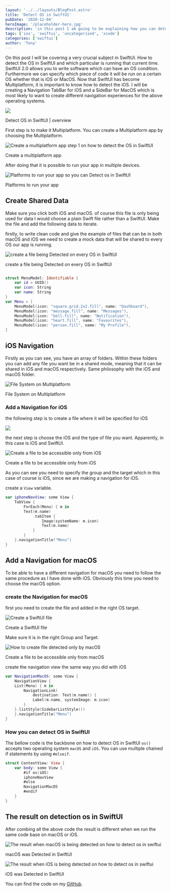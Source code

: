 ```yaml
---
layout: '../../layouts/BlogPost.astro'
title: 'Detect OS in SwiftUI'
pubDate: '2020-12-04'
heroImage: '/placeholder-hero.jpg'
description: 'in this post I am going to be explaining how you can detect OS in SwiftUI. SwiftUI 2.0 allows us to write on base code for every Apple OS.'
tags: ['ios', 'swiftui', 'uncategorised', 'xcode']
categories: ['swiftui']
author: 'Tony'
---
```


On this post I will be covering a very crucial subject in SwiftUI. How to detect the OS in SwiftUI and which particular is running that current time. SwiftUI 2.0 allows you to write software which can have an OS condition. Furthermore we can specify which piece of code it will be run on a certain OS whether that is iOS or MacOS. Now that SwiftUI has become Multiplatform, it is important to know how to detect the iOS. I will be creating a Navigation TabBar for iOS and a SideBar for MacOS which is most likely to want to create different navigation experiences for the above operating systems.

![](/images/Library-Item-Blog-1-–-39-min-2-1024x627.png)

Detect OS in SwiftUI | overview

First step is to make it Multiplatform. You can create a Multiplatform app by choosing the Multiplatform.

![Create a multiplatform app step 1 on how to detect the OS in SwiftUI](/images/Screenshot-2020-12-03-at-20.58.05-1024x733.png)

Create a multiplatform app

After doing that it is possible to run your app in multiple devices.

![Platforms to run your app so you can Detect os in SwiftUI](/images/Screenshot-2020-12-03-at-21.00.10.png)

Platforms to run your app

## Create Shared Data

Make sure you click both iOS and macOS. of course this file is only being used for data I would choose a plain Swift file rather than a SwiftUI. Make the file and add the following data to iterate.

firstly, to write clean code and give the example of files that can be in both macOS and iOS we need to create a mock data that will be shared to every OS our app is running.

![create a file being Detected on every OS in SwiftUI](/images/Screenshot-2020-12-01-at-04.10.41-1024x730.png)

create a file being Detected on every OS in SwiftUI

```swift

struct MenuModel: Identifiable {
    var id = UUID()
    var icon: String
    var name: String
}
var Menu = [
    MenuModel(icon: "square.grid.2x2.fill", name: "Dashboard"),
    MenuModel(icon: "message.fill", name: "Messages"),
    MenuModel(icon: "bell.fill", name: "Notification"),
    MenuModel(icon: "heart.fill", name: "Favourites"),
    MenuModel(icon: "person.fill", name: "My Profile"),
]
```

## iOS Navigation

Firstly as you can see, you have an array of folders. Within these folders you can add any file you want be in a shared mode, meaning that it can be shared in iOS and macOS respectively. Same philosophy with the iOS and macOS folder.

![File System on Multiplatform](/images/Screenshot-2020-12-03-at-21.25.10.png 'to show the filesystem on Multiplatform SwiftUI app')

File System on Multiplatform

### Add a Navigation for iOS

the following step is to create a file where it will be specified for iOS

![](/images/Screenshot-2020-12-03-at-21.18.51-1024x731.png)

the next step is choose the iOS and the type of file you want. Apparently, in this case is iOS and SwiftUI.

![Create a file to be accessible only from iOS](/images/Screenshot-2020-12-03-at-21.19.27-1024x731.png 'How to create file detected only by iOS ')

Create a file to be accessible only from iOS

As you can see you need to specify the group and the target which in this case of course is iOS, since we are making a navigation for iOS.

create a `View` variable.

```swift
var iphoneNavView: some View {
    TabView {
        ForEach(Menu) { m in
        Text(m.name)
            .tabItem {
                Image(systemName: m.icon)
                Text(m.name)
            }
        }
    }.navigationTitle("Menu")
}
```

## Add a Navigation for macOS

To be able to have a different navigation for macOS you need to follow the same procedure as I have done with iOS. Obviously this time you need to choose the macOS option.

### create the Navigation for macOS

first you need to create the file and added in the right OS target.

![Create a SwiftUI file](/images/Screenshot-2020-12-01-at-01.51.15-1024x722.png 'Create a SwiftUI file')

Create a SwiftUI file

Make sure it is in the right Group and Target.

![How to create file detected only by macOS ](/images/Screenshot-2020-12-01-at-01.51.24-1024x728.png 'How to create file detected only by macOS')

Create a file to be accessible only from macOS

create the navigation view the same way you did with iOS

```swift
var NavigationMacOS: some View {
    NavigationView {
    List(Menu) { m in
        NavigationLink(
            destination: Text(m.name)) {
            Label(m.name, systemImage: m.icon)
        }
    }.listStyle(SidebarListStyle())
    }.navigationTitle("Menu")
}
```

### How you can detect OS in SwiftUI

The bellow code is the backbone on how to detect OS in SwiftUI `os()` accepts two operating system `macOS` and `iOS`. You can use multiple chained if statements by using `#elseif`.

```swift
struct ContentView: View {
    var body: some View {
        #if os(iOS)
        iphoneNavView
        #else
        NavigationMacOS
        #endif
    }
}
```

## The result on detection os in SwiftUI

After combing all the above code the result is different when we run the same code base on macOS or iOS.

![The result when macOS is being detected on how to detect os in swiftui](/images/Screenshot-2020-12-04-at-01.01.47-1-918x1024.png 'The result when iOS is being detected. from the OS detection in SwiftUI')

macOS was Detected in SwiftUI

![The result when iOS is being detected on how to detect os in swiftui](/images/Screenshot-2020-12-04-at-01.00.54-152x300.png 'The result when macOS is being detected. from the OS detection in SwiftUI')

iOS was Detected in SwiftUI

You can find the code on my [GitHub](https://github.com/MyNameIsBond/osdetector).
